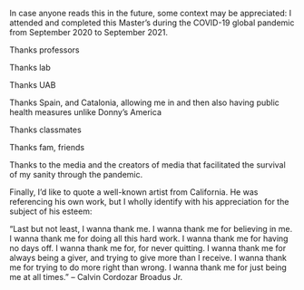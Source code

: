 In case anyone reads this in the future, some context may be appreciated: I attended and completed this Master's during the COVID-19 global pandemic from September 2020 to September 2021.

Thanks professors

Thanks lab

Thanks UAB

Thanks Spain, and Catalonia, allowing me in and then also having public health measures unlike Donny's America

Thanks classmates

Thanks fam, friends

Thanks to the media and the creators of media that facilitated the survival of my sanity through the pandemic.

Finally, I'd like to quote a well-known artist from California. He was referencing his own work, but I wholly identify with his appreciation for the subject of his esteem:

  "Last but not least, I wanna thank me. I wanna thank me for believing in me. I wanna thank me for doing all this hard work. I wanna thank me for having no days off. I wanna thank me for, for never quitting. I wanna thank me for always being a giver, and trying to give more than I receive. I wanna thank me for trying to do more right than wrong. I wanna thank me for just being me at all times."
-- Calvin Cordozar Broadus Jr.